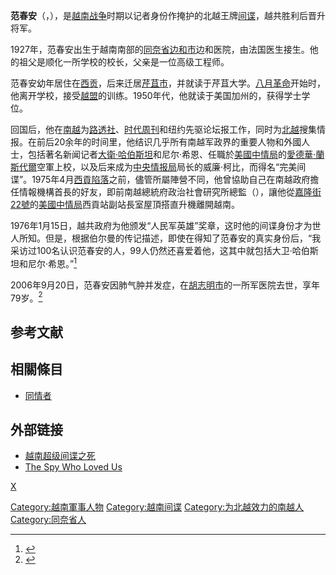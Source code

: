 '''范春安'''（{{lang-vi|Phạm Xuân Ẩn}}，{{bd|1927年|9月12日|2006年|9月20日}}），是[[越南战争|越南战争]]时期以记者身份作掩护的北越王牌[[间谍|间谍]]，越共胜利后晋升将军。

1927年，范春安出生于越南南部的[[同奈省|同奈省]][[边和市|边和市]]边和医院，由法国医生接生。他的祖父是顺化一所学校的校长，父亲是一位高级工程师。

范春安幼年居住在[[胡志明市|西贡]]，后来迁居[[芹苴市|芹苴市]]，并就读于芹苴大学。[[八月革命|八月革命]]开始时，他离开学校，接受[[越盟|越盟]]的训练。1950年代，他就读于美国加州的{{Link-en|橘郡海岸學院|Orange Coast College}}，获得学士学位。

回国后，他在[[南越|南越]]为[[路透社|路透社]]、[[时代周刊|时代周刊]]和纽约先驱论坛报工作，同时为[[北越|北越]]搜集情报。在前后20余年的时间里，他结识几乎所有南越军政界的重要人物和外國人士，包括著名新闻记者[[大衛·哈伯斯坦|大衛·哈伯斯坦]]和尼尔·希恩、任職於[[美國中情局|美國中情局]]的[[愛德華·蘭斯代爾|愛德華·蘭斯代爾]]空軍上校，以及后来成为[[中央情报局|中央情报局]]局长的威廉·柯比，而得名“完美间谍”。1975年4月[[西貢陷落|西貢陷落]]之前，儘管所屬陣營不同，他曾協助自己在南越政府擔任情報機構首長的好友，即前南越總統府政治社會研究所總監（{{lang|vi|Giám đốc Sở Nghiên cứu Chính trị và xã hội Phủ tổng thống}}）{{Link-en|陳金宣|Tran Kim Tuyen}}，讓他從[[嘉隆街22號|嘉隆街22號]]的[[美國中情局|美國中情局]]西貢站副站長室屋頂搭直升機離開越南。

1976年1月15日，越共政府为他颁发“人民军英雄”奖章，这时他的间谍身份才为世人所知。但是，根据伯尔曼的传记描述，即使在得知了范春安的真实身份后，“我采访过100名认识范春安的人，99人仍然还喜爱着他，这其中就包括大卫·哈伯斯坦和尼尔·希恩。”<ref>{{Cite web|url=http://blogs.ocregister.com/ocworld/2007/05/perfect_spy.html|title=OCRegister blog: OC and the World - post: "Perfect Spy"|accessdate=2017-07-14|date=2007-07-13|deadurl=yes|archiveurl=https://web.archive.org/web/20070713184016/http://blogs.ocregister.com/ocworld/2007/05/perfect_spy.html|archivedate=2007-07-13}}</ref>

2006年9月20日，范春安因肺气肿并发症，在[[胡志明市|胡志明市]]的一所军医院去世，享年79岁。<ref>{{Cite news|url=http://www.nytimes.com/2006/09/22/world/asia/22an.html|title=Pham Xuan An Dies at 79; Reporter Spied for Hanoi|last=Hevesi|first=Dennis|date=2006-09-22|newspaper=The New York Times|accessdate=2017-07-14|language=en-US|issn=0362-4331}}</ref>

==参考文献==
<div class="references-small">
<references />
</div>

== 相關條目 ==
* [[同情者|同情者]]

==外部链接==
*[http://www.expertclick.com/NewsReleaseWire/default.cfm?Action=ReleaseDetail&ID=14104 越南超级间谍之死]
*[https://web.archive.org/web/20070208171817/http://www.newyorker.com/fact/content/articles/050523fa_fact4 The Spy Who Loved Us]
{{Authority control}}
{{DEFAULTSORT:Phạm范}}
[[Category:越南軍事人物|Category:越南軍事人物]]
[[Category:越南间谍|Category:越南间谍]]
[[Category:为北越效力的南越人|Category:为北越效力的南越人]]
[[category:范姓|X]]
[[Category:同奈省人|Category:同奈省人]]